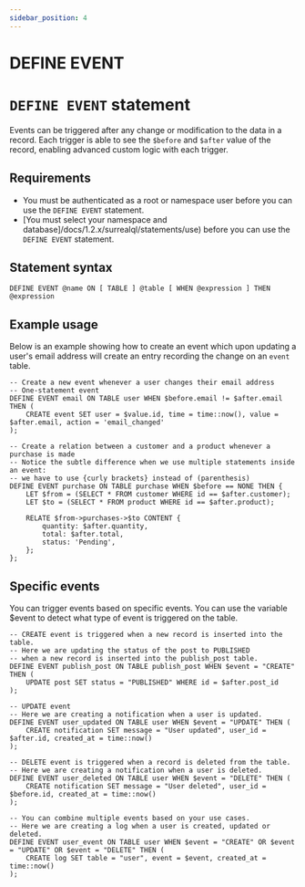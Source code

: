 ```yaml
---
sidebar_position: 4
---
```


# DEFINE EVENT

# `DEFINE EVENT` statement

Events can be triggered after any change or modification to the data in a record. Each trigger is able to see the `$before` and `$after` value of the record, enabling advanced custom logic with each trigger.

## Requirements
- You must be authenticated as a root or namespace user before you can use the `DEFINE EVENT` statement.
- [You must select your namespace and database]/docs/1.2.x/surrealql/statements/use) before you can use the `DEFINE EVENT` statement.

## Statement syntax

```surql title="SurrealQL Syntax"
DEFINE EVENT @name ON [ TABLE ] @table [ WHEN @expression ] THEN @expression
```

## Example usage 

Below is an example showing how to create an event which upon updating a user's email address will create an entry recording the change on an `event` table.

```surql
-- Create a new event whenever a user changes their email address
-- One-statement event
DEFINE EVENT email ON TABLE user WHEN $before.email != $after.email THEN (
	CREATE event SET user = $value.id, time = time::now(), value = $after.email, action = 'email_changed'
);

-- Create a relation between a customer and a product whenever a purchase is made
-- Notice the subtle difference when we use multiple statements inside an event: 
-- we have to use {curly brackets} instead of (parenthesis)
DEFINE EVENT purchase ON TABLE purchase WHEN $before == NONE THEN {
    LET $from = (SELECT * FROM customer WHERE id == $after.customer);
    LET $to = (SELECT * FROM product WHERE id == $after.product);

    RELATE $from->purchases->$to CONTENT {
        quantity: $after.quantity,
        total: $after.total,
        status: 'Pending',
    };
};
```
## Specific events

You can trigger events based on specific events. You can use the variable $event to detect what type of event is triggered on the table.

```surql
-- CREATE event is triggered when a new record is inserted into the table.
-- Here we are updating the status of the post to PUBLISHED
-- when a new record is inserted into the publish_post table.
DEFINE EVENT publish_post ON TABLE publish_post WHEN $event = "CREATE" THEN (
    UPDATE post SET status = "PUBLISHED" WHERE id = $after.post_id
);

-- UPDATE event
-- Here we are creating a notification when a user is updated.
DEFINE EVENT user_updated ON TABLE user WHEN $event = "UPDATE" THEN (
    CREATE notification SET message = "User updated", user_id = $after.id, created_at = time::now()
);

-- DELETE event is triggered when a record is deleted from the table.
-- Here we are creating a notification when a user is deleted.
DEFINE EVENT user_deleted ON TABLE user WHEN $event = "DELETE" THEN (
    CREATE notification SET message = "User deleted", user_id = $before.id, created_at = time::now()
); 

-- You can combine multiple events based on your use cases.
-- Here we are creating a log when a user is created, updated or deleted.
DEFINE EVENT user_event ON TABLE user WHEN $event = "CREATE" OR $event = "UPDATE" OR $event = "DELETE" THEN (
    CREATE log SET table = "user", event = $event, created_at = time::now()
);
```